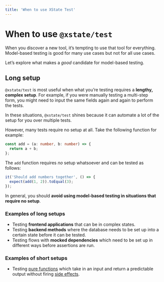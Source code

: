 ```yaml
---
title: 'When to use XState Test'
---
```


# When to use `@xstate/test`

<!-- deps: ["testing-intro"] -->

When you discover a new tool, it’s tempting to use that tool for everything. Model-based testing is good for many use cases but not for all use cases.

Let’s explore what makes a _good_ candidate for model-based testing.

## Long setup

`@xstate/test` is most useful when what you’re testing requires a **lengthy, complex setup**. For example, if you were manually testing a multi-step form, you might need to input the same fields again and again to perform the tests.

In these situations, `@xstate/test` shines because it can automate a lot of the setup for you over multiple tests.

However, many tests require no setup at all. Take the following function for example:

```ts twoslash
const add = (a: number, b: number) => {
  return a + b;
};
```

The `add` function requires _no_ setup whatsoever and can be tested as follows:

```ts
it('Should add numbers together', () => {
  expect(add(1, 2)).toEqual(3);
});
```

In general, you should **avoid using model-based testing in situations that require no setup**.

### Examples of long setups

- Testing **frontend applications** that can be in complex states.
- Testing **backend methods** where the database needs to be set up into a certain state before it can be tested.
- Testing flows with **mocked dependencies** which need to be set up in different ways before assertions are run.

### Examples of short setups

- Testing [pure functions](https://en.wikipedia.org/wiki/Pure_function) which take in an input and return a predictable output without firing [side effects](<https://en.wikipedia.org/wiki/Side_effect_(computer_science)>).
